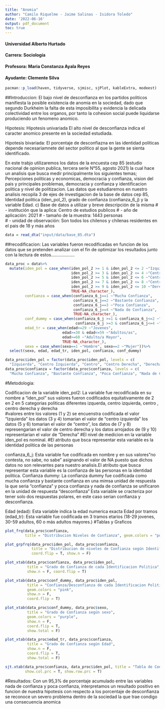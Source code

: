 ```yaml
---
title: "Anomia"
author: "Camilo Riquelme - Jaime Salinas - Isidora Toledo"
date: '2022-06-16'
output: pdf_document
toc: true
---
```


#### Universidad Alberto Hurtado
#### Carrera: Sociología
#### Profesora: Maria Constanza Ayala Reyes
#### Ayudante: Clemente Silva


```r
pacman::p_load(haven, tidyverse, sjmisc, sjPlot, kableExtra, modeest)
```
##Introduccion: 
El bajo nivel de desconfianza en los partidos politicos manifiesta la posible
existencia de anomia en la sociedad, dado que segundo Durkheim la falta de esta 
imposibilita y evidencia la delicada colectividad entre los organos, por tanto la cohesion social puede liquidarse produciendo un fenomeno anomico. 

Hipotesis: Hipotesis univariada El alto nivel de desconfianza indica el caracter anomico presente en la sociedad estudiada. 

Hipotesis bivariada: El porcentaje de desconfiazna en las identidad politicas depende necesariamnete del sector politico al que la gente se sienta identificado. 

En este trabjo utilizaremos los datos de la encuesta cep 85 
(estudio nacional de opinion publica, tercera serie N°55, agosto 2021) 
la cual hace un analisis que busca medir principalmente los siguientes temas; Percepciones politicas y economicas, democracia y confianza, vision del pais y principales problemas, 
democracia y confianza y identificacion politica y nivel de politizacion. 
Las datos que estudiaremos en nuestro analisis recopila 3 de ejes de investigacion de la base de datos cep 85, Identidad politica (iden_pol_2), grado de confianza (confianza_6_j) y la variable Edad. c) Base de datos a utilizar y breve descripción de la misma
#    - institución que la aplica: Centro de estudios publicos 
#    - año de aplicación: 2021
#    - tamaño de la muestra: 1443 personas  
#    - unidad de observación: Son todos los chilenos y chilenas residentes en el
pais de 18 y más años 



```r
data = read_dta("input/data/base_85.dta")
```
##recodificacion: Las variables fueron recodificadas en funcion de los datos que se pretenden analizar con el fin de optimizar los resultados junto con la lectura de estos...................
```r
data_proc = data%>% 
  mutate(iden_pol = case_when(iden_pol_2 >= 1 & iden_pol_2 <= 2 ~"Izquierda",
                              iden_pol_2 >= 3 & iden_pol_2 <= 4 ~"Centro Izquierda",
                              iden_pol_2 >= 5 & iden_pol_2 <= 6 ~"Centro",
                              iden_pol_2 >= 7 & iden_pol_2 <= 8 ~"Centro Derecha",
                              iden_pol_2 >= 9 & iden_pol_2 <= 10 ~"Derecha",
                              TRUE~NA_character_),
         confianza = case_when(confianza_6_j==1 ~"Mucha Confianza", 
                               confianza_6_j==2 ~"Bastante Confianza",
                               confianza_6_j==3 ~"Poca Confianza",
                               confianza_6_j==4 ~"Nada de Confianza",
                               TRUE~NA_character_),
         conf_dummy = case_when(confianza_6_j >=1 & confianza_6_j<=2 ~"Confianza",
                                confianza_6_j >=3 & confianza_6_j<=4 ~"Desconfianza"),
         edad_tr = case_when(edad<=29 ~"Jovenes",
                          edad>=30 & edad<=59 ~"Adultos/as",
                          edad>=60 ~"Adulto/a Mayor",
                          TRUE~NA_character_),
         sexo = case_when(sexo==1 ~"Hombre", sexo==2 ~"Mujer"))%>%
  select(sexo, edad, edad_tr, iden_pol, confianza, conf_dummy)

data_proc$iden_pol = factor(data_proc$iden_pol, levels = c(
  "Izquierda", "Centro Izquierda", "Centro", "Centro Derecha", "Derecha"))
data_proc$confianza = factor(data_proc$confianza, levels = c(
  "Mucha Confianza", "Bastante Confianza", "Poca Confianza", "Nada de Confianza"))
```
#Metodologia: 

Codificacion de la variable
iden_pol2: La variable fue recodificada en su nombre a "iden_pol" sus valores fueron codificados equitativamente de 2 en 2 en 5 categorias politicas diferentes izquerda, centro izquierda, centro , centro derecha y derecha   
#valores entre los valores (1 y 2) se encuenstra codificada el valor "Izquierda" los datos (3 y 4) tomarian el valor de "centro izquierda" los datos (5 y 6) tomarian el valor de "centro", los datos de (7 y 8) represengarian el valor de centro derecha y los datos arrojados de (9 y 10) representarian el valor de "Derecha" 
#El nivel de medicion en la variable iden_pol es nominal.
#El atributo que bsca representar esta variable es la identidad politica de las
personas 

confianza_6_j: Esta variable fue codificada en nombre y en sus valores"no contesta, no sabe, no sabe" asignando el valor de NA puesto que dichos datos no son relevantes para nuestro analisis.El atributo que busca representar esta variable es la confianza de las personas en la identidad politica.
Confianza dummy: La confianza dummy fue codificada como mucha confianza y bastante confianza en una mimsa unidad de respuesta la que seria "confianza" y poca confianza y nada de confianza se unificaron en la unidad de respuesta "desconfianza"
Esta variable se cracteriza por tener solo dos respuestas polares, en este caso serian confianza y desconfianza.

Edad (edad): Esta variable indica la edad numerica exacta 
Edad por tramos (edad_tr): Esta variable fue codificada en 3 tramos etarios (18-29 jovenes, 30-59 adultos, 60 o más adultos mayores.)
#Tablas y Graficos

```r
plot_frq(data_proc$confianza,
         title = "Distribucion Niveles de Confianza", geom.colors = "purple")
```



```r
plot_grpfrq(data_proc$iden_pol, data_proc$confianza,
            title = "Distribucion de niveles de Confianza según Identificacion Politica",
            coord.flip = T, show.n = F)
```



```r
plot_xtab(data_proc$confianza, data_proc$iden_pol, 
          title = "Grado de Confianza de cada Identificacion Politica", 
          show.n = F, coord.flip = T)
```



```r
plot_xtab(data_proc$conf_dummy, data_proc$iden_pol, 
          title = "Confianza/Desconfianza de cada Identificacion Politica", 
          geom.colors = "pink", 
          show.n = F, 
          coord.flip = T)
```



```r
plot_xtab(data_proc$conf_dummy, data_proc$sexo,
          title = "Grado de Confianza según sexo",
          geom.colors = "purple",
          show.n = F, 
          coord.flip = T,
          show.total = F)
```



```r
plot_xtab(data_proc$edad_tr, data_proc$confianza,
          title = "Grado de Confianza según Edad",
          show.n = F, 
          coord.flip = T,
          show.total = F)
```

```r
sjt.xtab(data_proc$confianza, data_proc$iden_pol, title = "Tabla de Contingencia: Grado confianza según identificacion politica",
         show.col.prc = T, show.row.prc = T)
```

#Resultados: Con un 95,3% de porcentaje acumulado entre las variables nada de confianza y poca confianza, interpretamos un resultado positivo en funcion de nuestra hipotesis con respecto a los porcentaje de desconfianza se reconoce un severo problema dentro de la sociedad la que trae condigo una consecuencia anomica 
